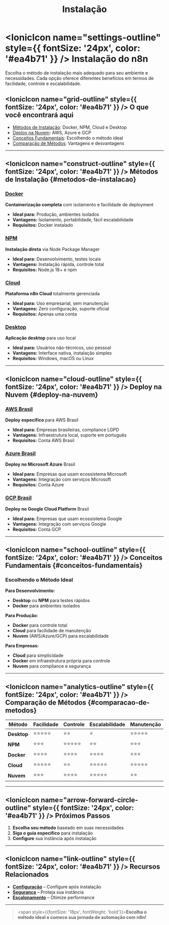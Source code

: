 ﻿---
sidebar_position: 1
title: Instalação
description: Guias completos para instalar n8n em diferentes ambientes
keywords: [n8n, instalação, docker, npm, cloud, desktop, aws, azure, gcp]
---

# <IonicIcon name="settings-outline" style={{ fontSize: '24px', color: '#ea4b71' }} /> Instalação do n8n

Escolha o método de instalação mais adequado para seu ambiente e necessidades. Cada opção oferece diferentes benefícios em termos de facilidade, controle e escalabilidade.

## <IonicIcon name="grid-outline" style={{ fontSize: '24px', color: '#ea4b71' }} /> O que você encontrará aqui

- [Métodos de Instalação](#metodos-de-instalacao): Docker, NPM, Cloud e Desktop
- [Deploy na Nuvem](#deploy-na-nuvem): AWS, Azure e GCP
- [Conceitos Fundamentais](#conceitos-fundamentais): Escolhendo o método ideal
- [Comparação de Métodos](#comparacao-de-metodos): Vantagens e desvantagens

---

## <IonicIcon name="construct-outline" style={{ fontSize: '24px', color: '#ea4b71' }} /> Métodos de Instalação {#metodos-de-instalacao}

### [Docker](./docker)
**Containerização completa** com isolamento e facilidade de deployment
- **Ideal para:** Produção, ambientes isolados
- **Vantagens:** Isolamento, portabilidade, fácil escalabilidade
- **Requisitos:** Docker instalado

### [NPM](./npm)
**Instalação direta** via Node Package Manager
- **Ideal para:** Desenvolvimento, testes locais
- **Vantagens:** Instalação rápida, controle total
- **Requisitos:** Node.js 18+ e npm

### [Cloud](./cloud)
**Plataforma n8n Cloud** totalmente gerenciada
- **Ideal para:** Uso empresarial, sem manutenção
- **Vantagens:** Zero configuração, suporte oficial
- **Requisitos:** Apenas uma conta

### [Desktop](./desktop)
**Aplicação desktop** para uso local
- **Ideal para:** Usuários não-técnicos, uso pessoal
- **Vantagens:** Interface nativa, instalação simples
- **Requisitos:** Windows, macOS ou Linux

---

## <IonicIcon name="cloud-outline" style={{ fontSize: '24px', color: '#ea4b71' }} /> Deploy na Nuvem {#deploy-na-nuvem}

### [AWS Brasil](./aws-brasil)
**Deploy específico** para AWS Brasil
- **Ideal para:** Empresas brasileiras, compliance LGPD
- **Vantagens:** Infraestrutura local, suporte em português
- **Requisitos:** Conta AWS Brasil

### [Azure Brasil](./azure-brasil)
**Deploy no Microsoft Azure** Brasil
- **Ideal para:** Empresas que usam ecossistema Microsoft
- **Vantagens:** Integração com serviços Microsoft
- **Requisitos:** Conta Azure

### [GCP Brasil](./gcp-brasil)
**Deploy no Google Cloud Platform** Brasil
- **Ideal para:** Empresas que usam ecossistema Google
- **Vantagens:** Integração com serviços Google
- **Requisitos:** Conta GCP

---

## <IonicIcon name="school-outline" style={{ fontSize: '24px', color: '#ea4b71' }} /> Conceitos Fundamentais {#conceitos-fundamentais}

### Escolhendo o Método Ideal

**Para Desenvolvimento:**
- **Desktop** ou **NPM** para testes rápidos
- **Docker** para ambientes isolados

**Para Produção:**
- **Docker** para controle total
- **Cloud** para facilidade de manutenção
- **Nuvem** (AWS/Azure/GCP) para escalabilidade

**Para Empresas:**
- **Cloud** para simplicidade
- **Docker** em infraestrutura própria para controle
- **Nuvem** para compliance e segurança

---

## <IonicIcon name="analytics-outline" style={{ fontSize: '24px', color: '#ea4b71' }} /> Comparação de Métodos {#comparacao-de-metodos}

| Método | Facilidade | Controle | Escalabilidade | Manutenção |
|--------|------------|----------|----------------|------------|
| **Desktop** | ⭐⭐⭐⭐⭐ | ⭐⭐ | ⭐ | ⭐⭐⭐⭐⭐ |
| **NPM** | ⭐⭐⭐ | ⭐⭐⭐⭐⭐ | ⭐⭐ | ⭐⭐⭐ |
| **Docker** | ⭐⭐⭐⭐ | ⭐⭐⭐⭐ | ⭐⭐⭐⭐ | ⭐⭐⭐ |
| **Cloud** | ⭐⭐⭐⭐⭐ | ⭐⭐ | ⭐⭐⭐⭐⭐ | ⭐⭐⭐⭐⭐ |
| **Nuvem** | ⭐⭐⭐ | ⭐⭐⭐⭐ | ⭐⭐⭐⭐⭐ | ⭐⭐ |

---

## <IonicIcon name="arrow-forward-circle-outline" style={{ fontSize: '24px', color: '#ea4b71' }} /> Próximos Passos

1. **Escolha seu método** baseado em suas necessidades
2. **Siga o guia específico** para instalação
3. **Configure** sua instância após instalação

---

## <IonicIcon name="link-outline" style={{ fontSize: '24px', color: '#ea4b71' }} /> Recursos Relacionados

- **[Configuração](../configuracao/)** – Configure após instalação
- **[Segurança](../seguranca/)** – Proteja sua instância
- **[Escalonamento](../escalonamento/)** – Otimize performance

---

> <span style={{fontSize: '18px', fontWeight: 'bold'}}>**Escolha o método ideal e comece sua jornada de automação com n8n!**</span>


